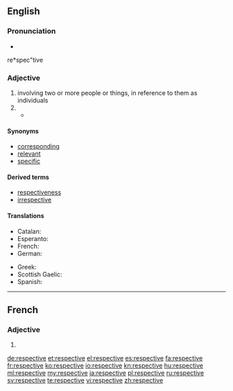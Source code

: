 ==English==

===Pronunciation===
* {{audio|En-us-respective.ogg|Audio (US)}}
re*spec"tive

===Adjective===
{{en-adj|-}}

# involving two or more people or things, in reference to them as individuals
# {{rfdef|lang=en}}
#*{{quote-news
|year=2012
|date=August 23
|author=Alasdair Lamont
|title=Hearts 0-1 Liverpool
|work=BBC Sport
|url=http://www.bbc.co.uk/sport/0/football/19279553
|page=
|passage=Adam and Novikovas swapped long-range efforts, neither of which troubled the '''respective''' keepers.}}

====Synonyms====
* [[corresponding]]
* [[relevant]]
* [[specific]]

====Derived terms====
* [[respectiveness]]
* [[irrespective]]

====Translations====
{{trans-top|referencing two or more things as individuals}}
* Catalan: {{t|ca|respectiu}}
* Esperanto: {{t-|eo|respektiva|xs=Esperanto}}
* French: {{t+|fr|respectif}}
* German: {{t|de|jeweilig}}
{{trans-mid}}
* Greek: {{t|el|αντίστοιχος|tr=antístoixos|sc=Grek}}
* Scottish Gaelic: {{t|gd|air leth}}
* Spanish: {{t|es|respectivo}}
{{trans-bottom}}

----

==French==

===Adjective===
{{fr-adj-form}} {{f}}

# {{form of|feminine|[[respectif]]|lang=fr}}

[[de:respective]]
[[et:respective]]
[[el:respective]]
[[es:respective]]
[[fa:respective]]
[[fr:respective]]
[[ko:respective]]
[[io:respective]]
[[kn:respective]]
[[hu:respective]]
[[ml:respective]]
[[my:respective]]
[[ja:respective]]
[[pl:respective]]
[[ru:respective]]
[[sv:respective]]
[[te:respective]]
[[vi:respective]]
[[zh:respective]]